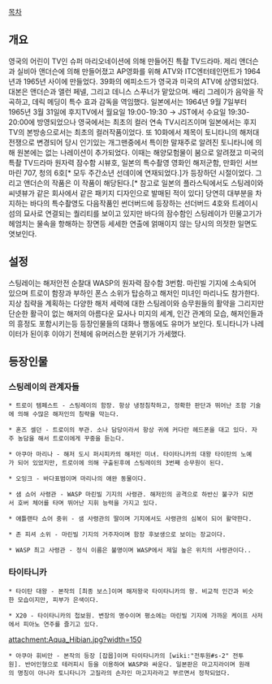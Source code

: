 [[목차]]
== 개요 ==
영국의 어린이 TV인 슈퍼 마리오네이션에 의해 만들어진 특촬 TV드라마. 제리 앤더슨과 실비아 앤더슨에 의해 만들어졌고 AP영화를 위해 ATV와 ITC엔터테인먼트가 1964년과 1965년 사이에 만들었다. 39화의 에피소드가 영국과 미국의 ATV에 상영되었다.  대본은 앤더슨과 앨런 페넬, 그리고 데니스 스푸너가 맡았으며. 배리 그레이가 음악을 작곡하고, 데릭 메딩이 특수 효과 감독을 역임했다. 일본에서는 1964년 9월 7일부터 1965년 3월 31일에 후지TV에서 월요일 19:00-19:30 → JST에서 수요일 19:30-20:00에 방영되었으나 영국에서는 최초의 컬러 연속 TV시리즈이며 일본에서는 후지 TV의 본방송으로서는 최초의 컬러작품이었다. 또 10화에서 제목이 토니타니의 해저대전쟁으로 변경되어 당시 인기있는 개그맨중에서 특이한 말재주로 알려진 토니타니에 의해 원본에는 없는 나레이션이 추가되었다. 이때는 해양모험물이 붐으로 알려졌고 미국의 특촬 TV드라마 원자력 잠수함 시뷰호, 일본의 특수촬영 영화인 해저군함, 만화인 서브마린 707, 청의 6호[* 모두 주간소년 선데이에 연재되었다.]가 등장하던 시절이었다. 그리고 앤더슨의 작품은 이 작품이 해당된다.[* 참고로 일본의 플라스틱에서도 스팅레이와 씨넷뷰가 같은 회사에서 같은 패키지 디자인으로 발매된 적이 있다] 당연히 대부분을 차지하는 바다의 특수촬영도 다음작품인 썬더버드에 등장하는 선더버드 4호와 트레이시 섬의 묘사로 연결되는 퀄리티를 보이고 있지만 바다의 잠수함인 스팅레이가 민물고기가 헤엄치는 물속을 항해하는 장면등 세세한 연출에 얽매이지 않는 당시의 의젓한 일면도 엿보인다.

== 설정 ==
스팅레이는 해저안전 순찰대 WASP의 원자력 잠수함 3번함. 마린빌 기지에 소속되어 있으며 트로이 함장과 부하인 폰스 소위가 탑승하고 해저인 미녀인 마리나도 참가한다. 지상 침략을 계획하는 다양한 해저 세력에 대한 스팅레이와 승무원들의 활약을 그리지만 단순한 활극이 없는 해저의 아름다운 묘사나 미지의 세계, 인간 관계의 모습, 해저인들과의 흥정도 포함시키는등 등장인물들의 대화나 행동에도 유머가 보인다. 토니타니가 나레이터가 된이후 이야기 전체에 유머러스한 분위기가 가세했다.

== 등장인물 ==
=== 스팅레이의 관계자들 ===
 * 트로이 템페스트 - 스팅레이의 함장. 항상 냉정침착하고, 정확한 판단과 뛰어난 조함 기술에 의해 수많은 해저인의 침략을 막는다.

 * 혼즈 셀던 - 트로이의 부관. 소나 담당이라서 항상 귀에 커다란 헤드폰을 대고 있다. 자주 농담을 해서 트로이에게 꾸중을 듣는다.

 * 아쿠아 마리나 - 해저 도시 퍼시피카의 해저인 미녀. 타이타니카의 대왕 타이탄의 노예가 되어 있었지만, 트로이에 의해 구출된후에 스팅레이의 3번째 승무원이 된다.

 * 오잉크 - 바다표범이며 마리나의 애완 동물이다.

 * 샘 쇼어 사령관 - WASP 마린빌 기지의 사령관. 해저인의 공격으로 하반신 불구가 되면서 호버 체어를 타며 뛰어난 지휘 능력을 가지고 있다.

 * 애틀랜타 쇼어 중위 - 샘 사령관의 딸이며 기지에서도 사령관의 심복이 되어 활약한다. 

 * 존 피셔 소위 - 마린빌 기지의 거주자이며 함장 후보생으로 보이는 장교이다.

 * WASP 최고 사령관 - 정식 이름은 불명이며 WASP에서 제일 높은 위치의 사령관이다.. 

=== 타이타니카 ===
 * 타이탄 대왕 - 본작의 [최종 보스]이며 해저왕국 타이타니카의 왕. 비교적 인간과 비슷한 모습이지만, 피부가 은색이다.

 * X20 - 타이타니카의 첩보원. 변장의 명수이며 평소에는 마린빌 기지에 가까운 케이프 사저에서 피아노 연주를 즐기고 있다.

attachment:Aqua_Hibian.jpg?width=150
 * 아쿠아 휘비안 - 본작의 등장 [잡몹]이며 타이타니카의 [wiki:"전투원#s-2" 전투원]. 반어인형으로 테러피시 등을 이용하여 WASP와 싸운다. 일본판은 마고지라이며 원래의 명칭이 아니라 토니타니가 고질라의 손자인 마고지라라고 부르면서 정착되었다.
